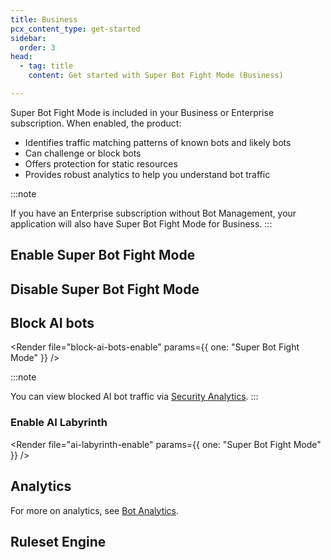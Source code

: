 ```yaml
---
title: Business
pcx_content_type: get-started
sidebar:
  order: 3
head:
  - tag: title
    content: Get started with Super Bot Fight Mode (Business)

---
```



Super Bot Fight Mode is included in your Business or Enterprise subscription. When enabled, the product:

- Identifies traffic matching patterns of known bots and likely bots
- Can challenge or block bots
- Offers protection for static resources
- Provides robust analytics to help you understand bot traffic

:::note

If you have an Enterprise subscription without Bot Management, your application will also have Super Bot Fight Mode for Business.
:::

## Enable Super Bot Fight Mode

<Render file="get-started-pro-biz-steps" />

<Render file="flexible-sbfm" />

<Render file="sbfm-upgrade" />

## Disable Super Bot Fight Mode

<Render file="disable-sbfm" />

<Render file="flexible-sbfm" />

## Block AI bots

<Render file="block-ai-bots-enable" params={{ one: "Super Bot Fight Mode" }} />

:::note

You can view blocked AI bot traffic via [Security Analytics](/waf/analytics/security-analytics/). 
:::

### Enable AI Labyrinth

<Render file="ai-labyrinth-enable" params={{ one: "Super Bot Fight Mode" }} />

## Analytics

For more on analytics, see [Bot Analytics](/bots/bot-analytics/biz-and-ent/).

## Ruleset Engine

<Render file="bfm-ruleset-engine" />

<Render file="bfm-change-notice" />
